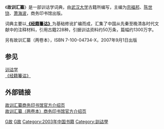 {{Infobox Book 
| name                 = 故训汇纂
| image                = 
| caption              = 
| author               = [[武汉大学|武汉大学]]古籍所
| title_orig           = 
| translator           = 
| illustrator          =
| cover_artist         = 
| country              = 中华人民共和国
| language             = 中文（繁体）
| series               = 
| subject              = [[训诂学|训诂学]]
| genre                = [[词典|词典]]
| publisher            = [[商务印书馆|商务印书馆]]（北京）
| release_date         = 2003年7月（第1版）
| chinese_release_date = 
| media_type           = 
| pages                = 2654 页
| size_weight          = 
| format               =
| isbn                 = 7-100-03520-1
| oclc                 = 
| preceded_by          = 
| followed_by          = 
}}

《'''故训汇纂'''》是一部训诂学词典，由[[武汉大学|武汉大学]]古籍所编写，主编为[[宗福邦|宗福邦]]、[[陈世铙|陈世铙]]、[[萧海波|萧海波]]，商务印书馆出版。

词典主要以'''[[《经籍籑诂》|《经籍籑诂》]]'''为基础修讹扩编而成，汇集了中国从先秦至晚清各时代文献中的注释材料，引用古籍228种，引据训诂资料约50万条，篇幅约1300万字。

另有故训汇纂（两卷本），ISBN 7-100-04734-X，2007年9月1日出版

== 参见 ==
[[训诂学|训诂学]]<br>[[《经籍籑诂》|《经籍籑诂》]]

== 外部链接 ==
[https://web.archive.org/web/20070816223333/http://www.cp.com.cn/scrp/bookdetail.cfm?iBookNo=344&sYc=1-1 故训汇纂商务印书馆官方介绍页]<br>[http://www.cp.com.cn/scrp/bookdetail.cfm?iBookNo=8381&sYc=1-1 故训汇纂（两卷本）商务印书馆官方介绍页]{{dead link|date=2018年3月 |bot=InternetArchiveBot |fix-attempted=yes }}


[[Category:詞典|G故]]
[[Category:商務印書館|G故]]
[[Category:2003年中国书籍|Category:2003年中国书籍]]
[[Category:訓詁學|Category:訓詁學]]
